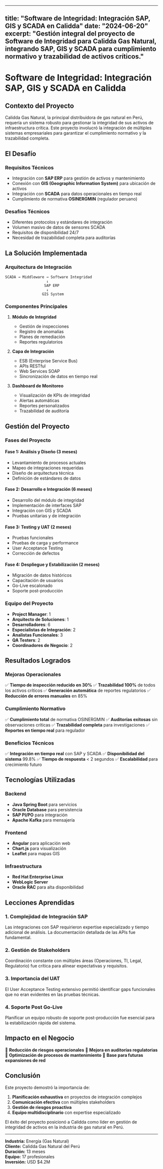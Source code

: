 
---
title: "Software de Integridad: Integración SAP, GIS y SCADA en Calidda"
date: "2024-06-20"
excerpt: "Gestión integral del proyecto de Software de Integridad para Calidda Gas Natural, integrando SAP, GIS y SCADA para cumplimiento normativo y trazabilidad de activos críticos."
---

# Software de Integridad: Integración SAP, GIS y SCADA en Calidda

## Contexto del Proyecto

Calidda Gas Natural, la principal distribuidora de gas natural en Perú, requería un sistema robusto para gestionar la integridad de sus activos de infraestructura crítica. Este proyecto involucró la integración de múltiples sistemas empresariales para garantizar el cumplimiento normativo y la trazabilidad completa.

## El Desafío

### Requisitos Técnicos

- Integración con **SAP ERP** para gestión de activos y mantenimiento
- Conexión con **GIS (Geographic Information System)** para ubicación de activos
- Integración con **SCADA** para datos operacionales en tiempo real
- Cumplimiento de normativa **OSINERGMIN** (regulador peruano)

### Desafíos Técnicos

- Diferentes protocolos y estándares de integración
- Volumen masivo de datos de sensores SCADA
- Requisitos de disponibilidad 24/7
- Necesidad de trazabilidad completa para auditorías

## La Solución Implementada

### Arquitectura de Integración

```
SCADA → Middleware → Software Integridad
                   ↓
                  SAP ERP
                   ↓
                 GIS System
```

### Componentes Principales

1. **Módulo de Integridad**
   - Gestión de inspecciones
   - Registro de anomalías
   - Planes de remediación
   - Reportes regulatorios

2. **Capa de Integración**
   - ESB (Enterprise Service Bus)
   - APIs RESTful
   - Web Services SOAP
   - Sincronización de datos en tiempo real

3. **Dashboard de Monitoreo**
   - Visualización de KPIs de integridad
   - Alertas automáticas
   - Reportes personalizados
   - Trazabilidad de auditoría

## Gestión del Proyecto

### Fases del Proyecto

#### Fase 1: Análisis y Diseño (3 meses)

- Levantamiento de procesos actuales
- Mapeo de integraciones requeridas
- Diseño de arquitectura técnica
- Definición de estándares de datos

#### Fase 2: Desarrollo e Integración (6 meses)

- Desarrollo del módulo de integridad
- Implementación de interfaces SAP
- Integración con GIS y SCADA
- Pruebas unitarias y de integración

#### Fase 3: Testing y UAT (2 meses)

- Pruebas funcionales
- Pruebas de carga y performance
- User Acceptance Testing
- Corrección de defectos

#### Fase 4: Despliegue y Estabilización (2 meses)

- Migración de datos históricos
- Capacitación de usuarios
- Go-Live escalonado
- Soporte post-producción

### Equipo del Proyecto

- **Project Manager**: 1
- **Arquitecto de Soluciones**: 1
- **Desarrolladores**: 6
- **Especialistas de Integración**: 2
- **Analistas Funcionales**: 3
- **QA Testers**: 2
- **Coordinadores de Negocio**: 2

## Resultados Logrados

### Mejoras Operacionales

✅ **Tiempo de inspección reducido en 30%**
✅ **Trazabilidad 100%** de todos los activos críticos
✅ **Generación automática** de reportes regulatorios
✅ **Reducción de errores manuales** en 85%

### Cumplimiento Normativo

✅ **Cumplimiento total** de normativa OSINERGMIN
✅ **Auditorías exitosas** sin observaciones críticas
✅ **Trazabilidad completa** para investigaciones
✅ **Reportes en tiempo real** para regulador

### Beneficios Técnicos

✅ **Integración en tiempo real** con SAP y SCADA
✅ **Disponibilidad del sistema** 99.8%
✅ **Tiempo de respuesta** < 2 segundos
✅ **Escalabilidad** para crecimiento futuro

## Tecnologías Utilizadas

### Backend

- **Java Spring Boot** para servicios
- **Oracle Database** para persistencia
- **SAP PI/PO** para integración
- **Apache Kafka** para mensajería

### Frontend

- **Angular** para aplicación web
- **Chart.js** para visualización
- **Leaflet** para mapas GIS

### Infraestructura

- **Red Hat Enterprise Linux**
- **WebLogic Server**
- **Oracle RAC** para alta disponibilidad

## Lecciones Aprendidas

### 1. Complejidad de Integración SAP

Las integraciones con SAP requirieron expertise especializado y tiempo adicional de análisis. La documentación detallada de las APIs fue fundamental.

### 2. Gestión de Stakeholders

Coordinación constante con múltiples áreas (Operaciones, TI, Legal, Regulatorio) fue crítica para alinear expectativas y requisitos.

### 3. Importancia del UAT

El User Acceptance Testing extensivo permitió identificar gaps funcionales que no eran evidentes en las pruebas técnicas.

### 4. Soporte Post Go-Live

Planificar un equipo robusto de soporte post-producción fue esencial para la estabilización rápida del sistema.

## Impacto en el Negocio

💼 **Reducción de riesgos operacionales**
💼 **Mejora en auditorías regulatorias**
💼 **Optimización de procesos de mantenimiento**
💼 **Base para futuras expansiones de red**

## Conclusión

Este proyecto demostró la importancia de:

1. **Planificación exhaustiva** en proyectos de integración complejos
2. **Comunicación efectiva** con múltiples stakeholders
3. **Gestión de riesgos proactiva**
4. **Equipo multidisciplinario** con expertise especializado

El éxito del proyecto posicionó a Calidda como líder en gestión de integridad de activos en la industria de gas natural en Perú.

---

**Industria:** Energía (Gas Natural)  
**Cliente:** Calidda Gas Natural del Perú  
**Duración:** 13 meses  
**Equipo:** 17 profesionales  
**Inversión:** USD $4.2M
